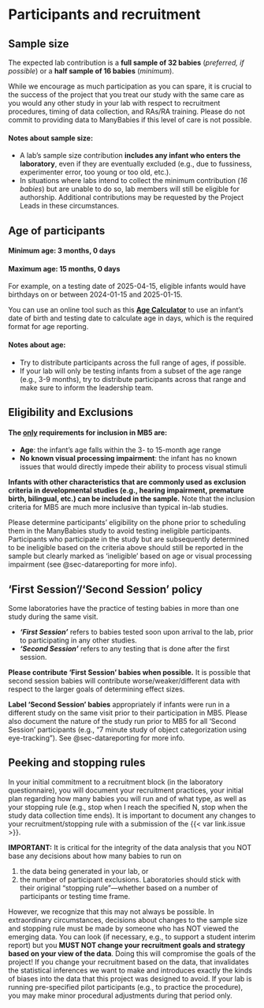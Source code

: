 # Participants and recruitment {#sec-participants}

## Sample size

The expected lab contribution is a **full sample of 32 babies** (*preferred, if possible*) or a **half sample of 16 babies** (*minimum*).

While we encourage as much participation as you can spare, it is crucial to the success of the project that you treat our study with the same care as you would any other study in your lab with respect to recruitment procedures, timing of data collection, and RAs/RA training. Please do not commit to providing data to ManyBabies if this level of care is not possible.

#### Notes about sample size:

-   A lab’s sample size contribution **includes any infant who enters the laboratory**, even if they are eventually excluded (e.g., due to fussiness, experimenter error, too young or too old, etc.).
-   In situations where labs intend to collect the minimum contribution (*16 babies*) but are unable to do so, lab members will still be eligible for authorship. Additional contributions may be requested by the Project Leads in these circumstances.

## Age of participants

#### **Minimum age:** 3 months, 0 days

#### **Maximum age:** 15 months, 0 days

For example, on a testing date of 2025-04-15, eligible infants would have birthdays on or between 2024-01-15 and 2025-01-15. <br>

You can use an online tool such as this <a href="https://www.calculator.net/age-calculator.html" target="_blank"><b>Age Calculator</b></a> to use an infant's date of birth and testing date to calculate age in days, which is the required format for age reporting.

#### Notes about age:

-   Try to distribute participants across the full range of ages, if possible.
-   If your lab will only be testing infants from a subset of the age range (e.g., 3-9 months), try to distribute participants across that range and make sure to inform the leadership team.

## Eligibility and Exclusions

#### The <u>**only**</u> requirements for inclusion in MB5 are:

-   **Age**: the infant's age falls within the 3- to 15-month age range
-   **No known visual processing impairment**: the infant has no known issues that would directly impede their ability to process visual stimuli

**Infants with other characteristics that are commonly used as exclusion criteria in developmental studies (e.g., hearing impairment, premature birth, bilingual, etc.) can be included in the sample.** Note that the inclusion criteria for MB5 are much more inclusive than typical in-lab studies.

Please determine participants’ eligibility on the phone prior to scheduling them in the ManyBabies study to avoid testing ineligible participants. Participants who participate in the study but are subsequently determined to be ineligible based on the criteria above should still be reported in the sample but clearly marked as 'ineligible' based on age or visual processing impairment (see @sec-datareporting for more info).

## 'First Session'/'Second Session' policy

Some laboratories have the practice of testing babies in more than one study during the same visit.

-   ***‘First Session’*** refers to babies tested soon upon arrival to the lab, prior to participating in any other studies.
-   ***‘Second Session’*** refers to any testing that is done after the first session. 

**Please contribute ‘First Session’ babies when possible.** It is possible that second session babies will contribute worse/weaker/different data with respect to the larger goals of determining effect sizes.

**Label ‘Second Session’ babies** appropriately if infants were run in a different study on the same visit prior to their participation in MB5. Please also document the nature of the study run prior to MB5 for all ‘Second Session’ participants (e.g., “7 minute study of object categorization using eye-tracking”). See @sec-datareporting for more info.


## Peeking and stopping rules

In your initial commitment to a recruitment block (in the laboratory questionnaire), you will document your recruitment practices, your initial plan regarding how many babies you will run and of what type, as well as your stopping rule (e.g., stop when I reach the specified N, stop when the study data collection time ends). It is important to document any changes to your recruitment/stopping rule with a submission of the {{< var link.issue >}}.

**IMPORTANT:** It is critical for the integrity of the data analysis that you NOT base any decisions about how many babies to run on

1.  the data being generated in your lab, or
2.  the number of participant exclusions. Laboratories should stick with their original “stopping rule”---whether based on a number of participants or testing time frame.

However, we recognize that this may not always be possible. In extraordinary circumstances, decisions about changes to the sample size and stopping rule must be made by someone who has NOT viewed the emerging data. You can look (if necessary, e.g., to support a student interim report) but you **MUST NOT change your recruitment goals and strategy based on your view of the data**. Doing this will compromise the goals of the project! If you change your recruitment based on the data, that invalidates the statistical inferences we want to make and introduces exactly the kinds of biases into the data that this project was designed to avoid. If your lab is running pre-specified pilot participants (e.g., to practice the procedure), you may make minor procedural adjustments during that period only.
